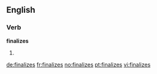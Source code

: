 ==English==

===Verb===
'''finalizes'''

# {{third-person singular of|finalize}}

[[de:finalizes]]
[[fr:finalizes]]
[[no:finalizes]]
[[pt:finalizes]]
[[vi:finalizes]]